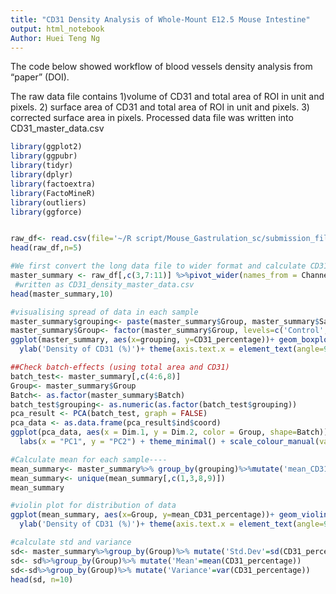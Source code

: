 ---
title: "CD31 Density Analysis of Whole-Mount E12.5 Mouse Intestine"
output: html_notebook
Author: Huei Teng Ng
---

The code below showed workflow of blood vessels density analysis from "paper" (DOI). 

The raw data file contains 1)volume of CD31 and total area of ROI in unit and pixels. 2) surface area of CD31 and total area of ROI in unit and pixels. 3) corrected surface area in pixels. 
Processed data file was written into CD31_master_data.csv


```{r}
library(ggplot2)
library(ggpubr)
library(tidyr)
library(dplyr)
library(factoextra)
library(FactoMineR)
library(outliers)
library(ggforce)


raw_df<- read.csv(file='~/R script/Mouse_Gastrulation_sc/submission_files/CD31_density_raw_data.csv', row.names = 1)
head(raw_df,n=5)
```


```{r}
#We first convert the long data file to wider format and calculate CD31 density in percentage in pixels.
master_summary <- raw_df[,c(3,7:11)] %>%pivot_wider(names_from = Channel, values_from = `Vol..pix.`) %>%group_by(Field)%>%mutate(CD31_percentage = (CD31 / `Total Area`)*100) 
 #written as CD31_density_master_data.csv
head(master_summary,10)
```

```{r}
#visualising spread of data in each sample
master_summary$grouping<- paste(master_summary$Group, master_summary$Sample, sep='_') #concatenate sample name with group 
master_summary$Group<- factor(master_summary$Group, levels=c('Control','KO@E7.5'), ordered=T) #reorder group
ggplot(master_summary, aes(x=grouping, y=CD31_percentage))+ geom_boxplot()+ theme_bw()+ geom_point()+
  ylab('Density of CD31 (%)')+ theme(axis.text.x = element_text(angle=90), axis.title.x=element_blank(), axis.text=element_text(size=8))

```
```{r}
##Check batch-effects (using total area and CD31)
batch_test<- master_summary[,c(4:6,8)]
Group<- master_summary$Group
Batch<- as.factor(master_summary$Batch)
batch_test$grouping<- as.numeric(as.factor(batch_test$grouping))
pca_result <- PCA(batch_test, graph = FALSE)
pca_data <- as.data.frame(pca_result$ind$coord)
ggplot(pca_data, aes(x = Dim.1, y = Dim.2, color = Group, shape=Batch)) + geom_point(size = 3, alpha = 0.7) +scale_shape_manual(values = c(15, 16,17,18))+
  labs(x = "PC1", y = "PC2") + theme_minimal() + scale_colour_manual(values=c('#AD9024','#AC7299'))+ theme(axis.text=element_text(size=8))

```
```{r}
#Calculate mean for each sample----
mean_summary<- master_summary%>% group_by(grouping)%>%mutate('mean_CD31_percentage'=mean(CD31_percentage))
mean_summary<- unique(mean_summary[,c(1,3,8,9)])
mean_summary

#violin plot for distribution of data
ggplot(mean_summary, aes(x=Group, y=mean_CD31_percentage))+ geom_violin()+ theme_bw()+ geom_dotplot(aes(fill=Sample),stackdir = "center",binaxis = "y",dotsize=1.5)+
  ylab('Density of CD31 (%)')+ theme(axis.text.x = element_text(angle=90), axis.title.x=element_blank(), axis.text=element_text(size=8))

```

```{r}
#calculate std and variance
sd<- master_summary%>%group_by(Group)%>% mutate('Std.Dev'=sd(CD31_percentage))
sd<- sd%>%group_by(Group)%>% mutate('Mean'=mean(CD31_percentage))
sd<-sd%>%group_by(Group)%>% mutate('Variance'=var(CD31_percentage))
head(sd, n=10)
```



